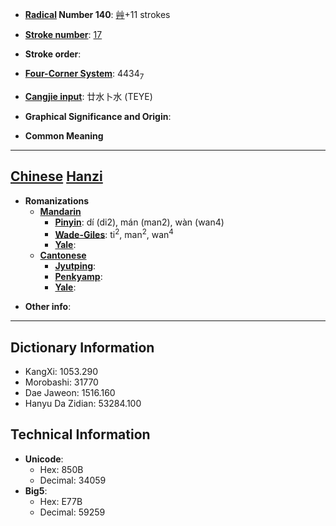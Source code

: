 * '''[[Wiktionary:Chinese radical index| Radical]] Number 140''': [[Wiktionary:Chinese radical index 艸|艸]]+11 strokes

* '''[[Wiktionary:Chinese total strokes index|Stroke number]]''': [[Wiktionary:Chinese total strokes index 17|17]]

* '''Stroke order''': 

* '''[[Wiktionary:Chinese four corner index|Four-Corner System]]''': 4434<sub>7</sub>

* '''[[Wiktionary:Chinese Cangjie index|Cangjie input]]''': 廿水卜水 (TEYE)

* '''Graphical Significance and Origin''': 

* '''Common Meaning'''

----

== [[Chinese]] [[Hanzi]] ==

* '''Romanizations'''
** '''[[Mandarin]]'''
*** '''[[Pinyin]]''': dí (di2), mán (man2), wàn (wan4)
*** '''[[Wade-Giles]]''': ti<sup>2</sup>, man<sup>2</sup>, wan<sup>4</sup>
*** '''[[Yale]]''': 
** '''[[Cantonese]]'''
*** '''[[Jyutping]]''':
*** '''[[Penkyamp]]''': 
*** '''[[Yale]]''': 

* '''Other info''': 

----

== Dictionary Information ==

* KangXi: 1053.290
* Morobashi: 31770
* Dae Jaweon: 1516.160
* Hanyu Da Zidian: 53284.100

== Technical Information ==

* '''Unicode''':
** Hex: 850B
** Decimal: 34059
* '''Big5''':
** Hex: E77B
** Decimal: 59259